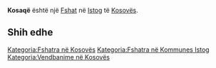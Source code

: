 {{Fshat në Kosovës
 | Emri                = Kosaqë
| sqi_N_name = Kosaqë
| sqi_N_FULL_NAME_RO = Kosaqë
| sqi_N_FULL_NAME_ND_RO = Kosaqe
| sqi_N_SORT_NAME_RG = KOSAQE
| sqi_N_FULL_NAME_RG = Kosaqë
| sqi_N_FULL_NAME_ND_RG = Kosaqe
| srp_N_name = Kosača
| srp_N_FULL_NAME_RO = Kosača
| srp_N_FULL_NAME_ND_RO = Kosaca
| srp_N_SORT_NAME_RG = KOSACA
| srp_N_FULL_NAME_RG = Kosača
| srp_N_FULL_NAME_ND_RG = Kosaca
| srp_NS_name = Косача
| srp_NS_FULL_NAME_RO = Косача
| srp_NS_FULL_NAME_ND_RO = Косача
| srp_NS_SORT_NAME_RG = КОСАЧА
| srp_NS_FULL_NAME_RG = Косача
| srp_NS_FULL_NAME_ND_RG = Косача
| srp_V_name = Kosace
| srp_V_FULL_NAME_RO = Kosace
| srp_V_FULL_NAME_ND_RO = Kosace
| srp_V_SORT_NAME_RG = KOSACE
| srp_V_FULL_NAME_RG = Kosace
| srp_V_FULL_NAME_ND_RG = Kosace
| srp_VS_name = Косаце
| srp_VS_FULL_NAME_RO = Косаце
| srp_VS_FULL_NAME_ND_RO = Косаце
| srp_VS_SORT_NAME_RG = КОСАЦЕ
| srp_VS_FULL_NAME_RG = Косаце
| srp_VS_FULL_NAME_ND_RG = Косаце

 | Emri (Rasa dhanore) = 
 | Figura              = 
 | Shteti              = Kosovo
 | Komuna              = Istog
 | Kodi postar         = 
 | Sipërfaqja          = 

 | Popullsia           = 

 | Regj. i popullsisë  = 
 | Dend. e popullsisë  = 
 | Faqja zyrtare       = 
 <!--- Koordinatat ----> 
 | Gjerësia            = 42.502778
 | Gjatësia            = 21.501111
 | Lartësia            = 
}}
'''Kosaqë''' është një [[Fshat]] në [[Istog]] të [[Kosovës]].

<!-- == Gjeografia == -->
<!-- == Historia == -->
<!-- == Demografia == -->
== Shih edhe ==
{{Komuna Istog}}
{{Kosovo-Administrata-Cung}}

[[Kategoria:Fshatra në Kosovës]]
[[Kategoria:Fshatra në Kommunes Istog]]
[[Kategoria:Vendbanime në Kosovës]]